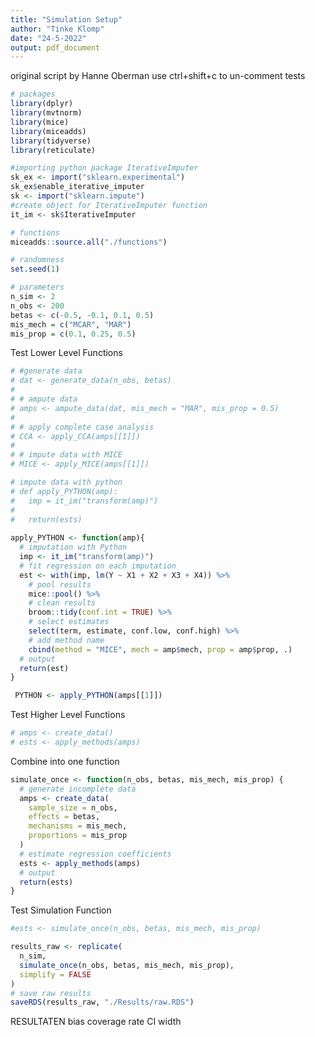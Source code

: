 ---
title: "Simulation Setup"
author: "Tinke Klomp"
date: "24-5-2022"
output: pdf_document
---
original script by Hanne Oberman
use ctrl+shift+c to un-comment tests



```{r setup, include=FALSE}
# packages
library(dplyr)
library(mvtnorm)
library(mice)
library(miceadds)
library(tidyverse)
library(reticulate)
```


```{r}
#importing python package IterativeImputer
sk_ex <- import("sklearn.experimental")
sk_ex$enable_iterative_imputer
sk <- import("sklearn.impute")
#create object for IterativeImputer function
it_im <- sk$IterativeImputer
```


```{r}
# functions
miceadds::source.all("./functions")

# randomness
set.seed(1)

# parameters
n_sim <- 2
n_obs <- 200
betas <- c(-0.5, -0.1, 0.1, 0.5)
mis_mech = c("MCAR", "MAR")
mis_prop = c(0.1, 0.25, 0.5)
```

Test Lower Level Functions
```{r}
# #generate data
# dat <- generate_data(n_obs, betas)
# 
# # ampute data
# amps <- ampute_data(dat, mis_mech = "MAR", mis_prop = 0.5)
# 
# # apply complete case analysis
# CCA <- apply_CCA(amps[[1]])
# 
# # impute data with MICE
# MICE <- apply_MICE(amps[[1]])

# impute data with python
# def apply_PYTHON(amp):
#   imp = it_im("transform(amp)")
#   
#   return(ests)
  
apply_PYTHON <- function(amp){
  # imputation with Python
  imp <- it_im("transform(amp)")
  # fit regression on each imputation
  est <- with(imp, lm(Y ~ X1 + X2 + X3 + X4)) %>%
    # pool results
    mice::pool() %>%
    # clean results
    broom::tidy(conf.int = TRUE) %>%
    # select estimates
    select(term, estimate, conf.low, conf.high) %>%
    # add method name
    cbind(method = "MICE", mech = amp$mech, prop = amp$prop, .)
  # output
  return(est)
}

 PYTHON <- apply_PYTHON(amps[[1]])
```

Test Higher Level Functions
```{r}
# amps <- create_data()
# ests <- apply_methods(amps)
```

Combine into one function
```{r}
simulate_once <- function(n_obs, betas, mis_mech, mis_prop) {
  # generate incomplete data
  amps <- create_data(
    sample_size = n_obs,
    effects = betas,
    mechanisms = mis_mech,
    proportions = mis_prop
  )
  # estimate regression coefficients
  ests <- apply_methods(amps)
  # output
  return(ests)
}
```

Test Simulation Function
```{r}
#ests <- simulate_once(n_obs, betas, mis_mech, mis_prop)
```
```{r}
results_raw <- replicate(
  n_sim, 
  simulate_once(n_obs, betas, mis_mech, mis_prop),
  simplify = FALSE
)
# save raw results
saveRDS(results_raw, "./Results/raw.RDS")
```



RESULTATEN
bias
coverage rate
CI width





